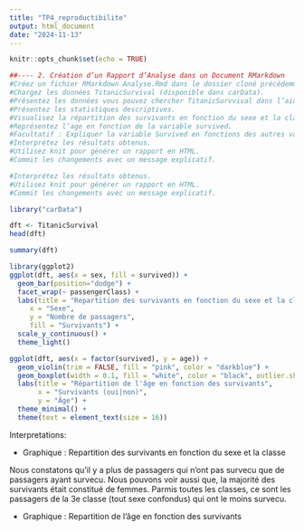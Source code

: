 ```yaml
---
title: "TP4_reproductibilite"
output: html_document
date: "2024-11-13"
---
```


```r
knitr::opts_chunk$set(echo = TRUE)
```

```r
##---- 2. Création d’un Rapport d’Analyse dans un Document RMarkdown
#Créez un fichier RMarkdown Analyse.Rmd dans le dossier cloné précédemment
#Chargez les données TitanicSurvival (disponible dans carData).
#Présentez les données vous pouvez chercher TitanicSurvvival dans l’aide de Rstudio
#Présentez les statistiques descriptives.
#Visualisez la répartition des survivants en fonction du sexe et la classe.
#Représentez l’age en fonction de la variable survived.
#Facultatif : Expliquer la variable Survived en fonctions des autres variables.
#Interprétez les résultats obtenus.
#Utilisez knit pour générer un rapport en HTML.
#Commit les changements avec un message explicatif.
```


```r
#Interprétez les résultats obtenus.
#Utilisez knit pour générer un rapport en HTML.
#Commit les changements avec un message explicatif.

library("carData")

dft <- TitanicSurvival
head(dft)

```
```r
summary(dft)
```


```r
library(ggplot2)
ggplot(dft, aes(x = sex, fill = survived)) +
  geom_bar(position="dodge") +  
  facet_wrap(~ passengerClass) +
  labs(title = "Repartition des survivants en fonction du sexe et la classe",
     x = "Sexe",
     y = "Nombre de passagers",
     fill = "Survivants") +
  scale_y_continuous() +
  theme_light() 

```
```r
ggplot(dft, aes(x = factor(survived), y = age)) +
  geom_violin(trim = FALSE, fill = "pink", color = "darkblue") + 
  geom_boxplot(width = 0.1, fill = "white", color = "black", outlier.shape = NA) +  
  labs(title = "Répartition de l'âge en fonction des survivants",
       x = "Survivants (oui|non)",
       y = "Âge") +
  theme_minimal() +
  theme(text = element_text(size = 16))
```
Interpretations: 

- Graphique : Repartition des survivants en fonction du sexe et la classe

Nous constatons qu'il y a plus de passagers qui n'ont pas survecu que de passagers ayant survecu.
Nous pouvons voir aussi que, la majorité des survivants était constitué de femmes.
Parmis toutes les classes, ce sont les passagers de la 3e classe (tout sexe confondus) qui ont le moins survecu. 

- Graphique : Repartition de l'âge en fonction des survivants

